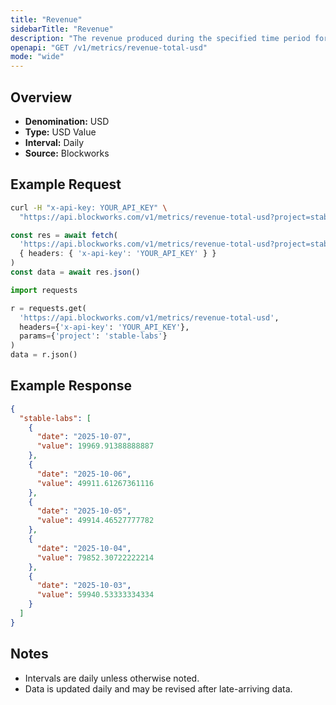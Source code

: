 ```yaml
---
title: "Revenue"
sidebarTitle: "Revenue"
description: "The revenue produced during the specified time period for given project."
openapi: "GET /v1/metrics/revenue-total-usd"
mode: "wide"
---
```


## Overview

- **Denomination:** USD
- **Type:** USD Value
- **Interval:** Daily
- **Source:** Blockworks

## Example Request

<CodeGroup>

```bash cURL
curl -H "x-api-key: YOUR_API_KEY" \
  "https://api.blockworks.com/v1/metrics/revenue-total-usd?project=stable-labs"
```

```typescript TypeScript
const res = await fetch(
  'https://api.blockworks.com/v1/metrics/revenue-total-usd?project=stable-labs',
  { headers: { 'x-api-key': 'YOUR_API_KEY' } }
)
const data = await res.json()
```

```python Python
import requests

r = requests.get(
  'https://api.blockworks.com/v1/metrics/revenue-total-usd',
  headers={'x-api-key': 'YOUR_API_KEY'},
  params={'project': 'stable-labs'}
)
data = r.json()
```

</CodeGroup>

## Example Response

```json
{
  "stable-labs": [
    {
      "date": "2025-10-07",
      "value": 19969.91388888887
    },
    {
      "date": "2025-10-06",
      "value": 49911.61267361116
    },
    {
      "date": "2025-10-05",
      "value": 49914.46527777782
    },
    {
      "date": "2025-10-04",
      "value": 79852.30722222214
    },
    {
      "date": "2025-10-03",
      "value": 59940.53333334334
    }
  ]
}
```

## Notes
- Intervals are daily unless otherwise noted.
- Data is updated daily and may be revised after late-arriving data.